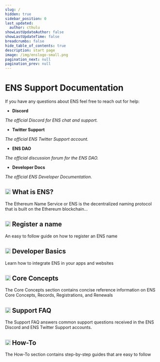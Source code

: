 ```yaml
---
slug: /
hidden: true
sidebar_position: 0
last_updated:
  author: cthulu
showLastUpdateAuthor: false
showLastUpdateTime: false
breadcrumbs: false
hide_table_of_contents: true
description: start page
image: /img/enslogo-small.png
pagination_next: null
pagination_prev: null
---
```


# ENS Support Documentation

<!--
<style type="text/css">{`article {max-width: unset;} .container{max-width:unset;}`}</style>
-->

<div style={{ maxWidth: '83.33333%'}}>

If you have any questions about ENS feel free to reach out for help:

<div class="container">
<div class="row">
<div class="col" style={{'align':'center'}}>

 - <Link to="https://chat.ens.domains"><b>Discord</b></Link><br/>
 <i>The official Discord for ENS chat and support.</i>

</div>
<div class="col">

 - <Link to="https://twitter.com/ens_support"><b>Twitter Support</b></Link><br/>
 <i>The official ENS Twitter Support account.</i>

</div>
</div>
<div class="row">
<div class="col">

 - <Link to="https://discuss.ens.domains"><b>ENS DAO</b></Link><br/>
 <i>The official discussion forum for the ENS DAO.</i>

</div>
<div class="col">

 - <Link to="https://docs.ens.domains"><b>Developer Docs</b></Link><br/>
 <i>The official ENS Developer Documentation.</i>

</div>
</div>
</div>

</div>
<div class="docs-card-container">
  <div class="row row-cols-1 row-cols-md-2a g-4">
    <div class="col">
      <div class="card card-body h-100 w-500 d-flex flex-column">
        <a href="/core/what-is-ens" class="card-link"><span></span></a>
        <h2><img src="/img/svg/056-file-3.svg" width="18px"/> What is ENS?</h2>
        <p class="card-text">The Ethereum Name Service or ENS is the decentralized naming protocol that is built on the Ethereum blockchain...</p>
      </div>
    </div>
    <div class="col">
      <div class="card card-body h-100 w-500 d-flex flex-column" >
        <a href="/howto/registration" class="card-link"><span></span></a>
        <h2><img src="/img/svg/056-file-3.svg" width="18px"/> Register a name</h2>
        <p class="card-text">An easy to follow guide on how to register an ENS name</p>
      </div>
    </div>
    <div class="col">
      <div class="card card-body h-100 w-500 d-flex flex-column">
        <a href="/dev-basics" class="card-link"><span></span></a>
        <h2><img src="/img/svg/056-file-3.svg" width="18px"/> Developer Basics</h2>
        <p class="card-text">Learn how to integrate ENS in your apps and websites</p>
      </div>
    </div>
  </div>
  <div class="row row-cols-1 row-cols-md-2a g-4">
    <div class="col">
      <div class="card card-body h-100 w-500 d-flex flex-column">
        <a href="/core" class="card-link"><span></span></a>
        <h2><img src="/img/svg/056-file-3.svg" width="18px"/> Core Concepts</h2>
        <p class="card-text">The Core Concepts section contains concise reference information on ENS Core Concepts, Records, Registrations, and Renewals</p>
      </div>
    </div>
    <div class="col">
      <div class="card card-body h-100 w-500 d-flex flex-column" >
        <a href="/faq" class="card-link"><span></span></a><h2><img src="/img/svg/056-file-3.svg" width="18px"/> Support FAQ</h2>
        <p class="card-text">The Support FAQ answers common support questions received in the ENS Discord and ENS Twitter Support accounts.</p>
      </div>
    </div>
    <div class="col">
      <div class="card card-body h-100 w-500 d-flex flex-column">
        <a href="/howto" class="card-link"><span></span></a>
        <h2><img src="/img/svg/056-file-3.svg" width="18px"/> How-To</h2>
        <p class="card-text">The How-To section contains step-by-step guides that are easy to follow</p>
      </div>
    </div>
  </div>
</div>